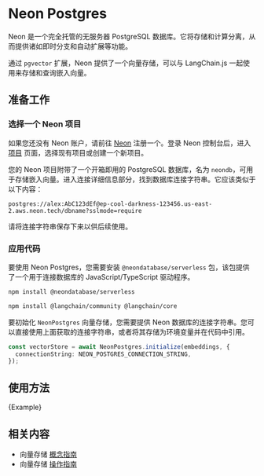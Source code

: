 # Neon Postgres

Neon 是一个完全托管的无服务器 PostgreSQL 数据库。它将存储和计算分离，从而提供诸如即时分支和自动扩展等功能。

通过 `pgvector` 扩展，Neon 提供了一个向量存储，可以与 LangChain.js 一起使用来存储和查询嵌入向量。

## 准备工作

### 选择一个 Neon 项目

如果您还没有 Neon 账户，请前往 [Neon](https://neon.tech) 注册一个。登录 Neon 控制台后，进入 [项目](https://console.neon.tech/app/projects) 页面，选择现有项目或创建一个新项目。

您的 Neon 项目附带了一个开箱即用的 PostgreSQL 数据库，名为 `neondb`，可用于存储嵌入向量。进入连接详细信息部分，找到数据库连接字符串。它应该类似于以下内容：

```text
postgres://alex:AbC123dEf@ep-cool-darkness-123456.us-east-2.aws.neon.tech/dbname?sslmode=require
```

请将连接字符串保存下来以供后续使用。

### 应用代码

要使用 Neon Postgres，您需要安装 `@neondatabase/serverless` 包，该包提供了一个用于连接数据库的 JavaScript/TypeScript 驱动程序。

```bash npm2yarn
npm install @neondatabase/serverless
```


<IntegrationInstallTooltip></IntegrationInstallTooltip>

```bash npm2yarn
npm install @langchain/community @langchain/core
```

要初始化 `NeonPostgres` 向量存储，您需要提供 Neon 数据库的连接字符串。您可以直接使用上面获取的连接字符串，或者将其存储为环境变量并在代码中引用。

```typescript
const vectorStore = await NeonPostgres.initialize(embeddings, {
  connectionString: NEON_POSTGRES_CONNECTION_STRING,
});
```

## 使用方法


<CodeBlock language="typescript">{Example}</CodeBlock>

## 相关内容

- 向量存储 [概念指南](/docs/concepts/#vectorstores)
- 向量存储 [操作指南](/docs/how_to/#vectorstores)